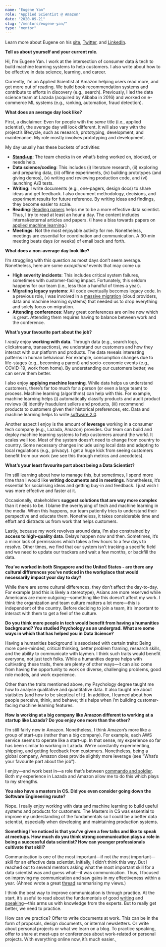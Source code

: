 ```yaml
---
name: "Eugene Yan"
role: "Applied Scientist @ Amazon"
date: "2020-09-21"
slug: "/mentors/eugene-yan/"
type: "mentor"
---
```

Learn more about Eugene on his [site](https://eugeneyan.com/), [Twitter](https://twitter.com/eugeneyan), and [LinkedIn](https://www.linkedin.com/in/eugeneyan/).

**Tell us about yourself and your current role.**

Hi, I'm Eugene Yan. I work at the intersection of consumer data & tech to build machine learning systems to help customers. I also write about how to be effective in data science, learning, and career.

Currently, I’m an Applied Scientist at Amazon helping users read more, and get more out of reading. We build book recommendation systems and contribute to efforts in discovery (e.g., search). Previously, I led the data science team at Lazada (acquired by Alibaba in 2016) and worked on e-commerce ML systems (e.g., ranking, automation, fraud detection).

**What does an average day look like?**

First, a disclaimer: Even for people with the _same_ title (i.e., applied scientist), the average day will look different. It will also vary with the project’s lifecycle, such as research, prototyping, development, and maintenance. My role mostly involves prototyping and development. 

My day usually has these buckets of activities:
- **[Stand-up](https://www.atlassian.com/agile/scrum/standups)**: The team checks in on what’s being worked on, blocked, or needs help.
- **Data science/coding**: This includes (i) literature research, (ii) exploring and preparing data, (iii) offline experiments, (iv) building prototypes (and giving demos), (v) writing and reviewing production code, and (vi) launching A/B tests.
- **Writing**: I write documents (e.g., one-pagers, design docs) to share ideas and get feedback. I also document methodology, decisions, and experiment results for future reference. By writing ideas and findings, they become easier to scale.
- **Reading**: [Reading papers](https://eugeneyan.com/writing/why-read-papers/) helps me to be a more effective data scientist. Thus, I try to read at least an hour a day. The content includes internal/external articles and papers. (I have a bias towards papers on [applied machine learning](https://github.com/eugeneyan/applied-ml).)
- **Meetings**: Not the most enjoyable activity for me. Nonetheless, meetings are essential for coordination and communication. A 30-min meeting beats days (or weeks) of email back and forth. 

**What does a non-average day look like?** 

I’m struggling with this question as most days don’t seem average. Nonetheless, here are some _exceptional_ events that may come up:
- **High severity incidents**: This includes critical system failures, sometimes with customer-facing impact. Fortunately, this seldom happens for our team (i.e., less than a handful of times a year).
- **Migrating legacy systems**: All code eventually becomes legacy code. In a previous role, I was involved in a [massive migration](https://eugeneyan.com/speaking/datacast-eugeneyan/#what-were-the-challenges-faced-during-the-alibaba-acquisition-of-lazada) (cloud providers, data and machine learning systems) that needed us to drop everything and solely focus on migration.
- **Attending conferences**: Many great conferences are online now which is great. Attending them requires having to balance between work and the conference. 

**What’s your favourite part about the job?**

I _really_ enjoy **working with data**. Through data (e.g., search logs, clickstreams, transactions), we understand our customers and how they interact with our platform and products. The data reveals interesting patterns in human behaviour. For example, consumption changes due to life-stages (e.g., becoming a parent) and socio-economic events (e.g., COVID-19, work from home). By understanding our customers better, we can serve them better. 

I also enjoy **applying machine learning**. While data helps us understand customers, there’s far too much for a person (or even a large team) to process. Machine learning (algorithms) can help with this. For example, machine learning helps (i) automatically classify products and audit product reviews (ii) identify fraudulent sellers and products, (iii) recommend products to customers given their historical preferences, etc. Data and machine learning helps to write [software 2.0](https://medium.com/@karpathy/software-2-0-a64152b37c35).

Another aspect I enjoy is the amount of **leverage**  working in a consumer tech company (e.g., Lazada, Amazon) provides. Our team can build and deploy machine learning systems to help customers around the world. It scales well too. Most of the system doesn’t need to change from country to country. Some necessary changes include using local data and adapting to local regulations (e.g., privacy). I get a huge kick from seeing customers benefit from our work (we see this through metrics and anecdotes). 

**What’s your least favourite part about being a Data Scientist?**

I’m still learning about how to manage this, but sometimes, I spend more time than I would like **writing documents and in meetings**. Nonetheless, it’s essential for socialising ideas and getting buy-in and feedback. I just wish I was more effective and faster at it.

Occasionally, stakeholders **suggest solutions that are way more complex** than it needs to be. I blame the overhyping of tech and machine learning in the media. When this happens, our team patiently tries to understand their perspective and educate them. Nonetheless, it takes considerable time and effort and distracts us from work that helps customers.

Lastly, because my work revolves around data, I’m also constrained by **access to high-quality data**. Delays happen now and then. Sometimes, it’s a minor lack of permissions which takes a few hours to a few days to resolve. Other times, we find that our system isn’t tracking a specific field and we need to update our trackers and wait a few months, or backfill the data. 

**You’ve worked in both Singapore and the United States - are there any cultural differences you’ve noticed in the workplace that would necessarily impact your day to day?**

While there are some cultural differences, they don’t affect the day-to-day. For example (and this is likely a stereotype), Asians are more reserved while Americans are more outgoing—something like this doesn’t affect my work. I think the organization and team culture matters a lot more—this is independent of the country. Before deciding to join a team, it’s important to interact with them to get a feel of the culture.

**Do you think more people in tech would benefit from having a humanities background? You studied Psychology as an undergrad. What are some ways in which that has helped you in Data Science?** 

Having a humanities background is associated with certain traits: Being more open-minded, critical thinking, better problem framing, research skills, and the ability to communicate with laymen. I think such traits would benefit everyone, not just tech folks. While a humanities degree helps with cultivating these traits, there are plenty of other ways—it can also come from having the opportunity to work on diverse, challenging problems, good role models, and work experience. 

Other than the traits mentioned above, my Psychology degree taught me how to analyse qualitative and quantitative data. It also taught me about statistics (and how to be skeptical of it). In addition, I learned about how people perceive, think, and behave; this helps when I’m building customer-facing machine learning features.

**How is working at a big company like Amazon different to working at a startup like Lazada? Do you enjoy one more than the other?**

I’m still fairly new in Amazon. Nonetheless, I think Amazon’s more like a group of start-ups (rather than a big company). For example, each AWS service seems to operate like a start-up. In that sense, my experience so far has been similar to working in Lazada. We’re constantly experimenting, shipping, and getting feedback from customers. Nonetheless, being a global company, Amazon does provide slightly more leverage (see “What’s your favourite part about the job”).

I enjoy—and work best in—a role that’s between [commando and soldier](https://eugeneyan.com/writing/commando-soldier-police-and-your-career/#undefined). Both my experience in Lazada and Amazon allow me to do this which plays to my strengths.

**You also have a masters in CS. Did you even consider going down the Software Engineering route?**

Nope. I really enjoy working with data and machine learning to build useful systems and products for customers. The Masters in CS was essential to improve my understanding of the fundamentals so I could be a better data scientist, especially when developing and maintaining production systems. 

**Something I’ve noticed is that you’ve given a few talks and like to speak at meetups. How much do you think strong communication plays a role in being a successful data scientist? How can younger professionals cultivate that skill?**

Communication is one of the most important—if not _the_ most important—skill for an effective data scientist. Initially, I didn’t think this way. But I reached out to several mentors asking what the most important skill for a data scientist was and guess what—it was communication. Thus, I focused on improving my communication and saw gains in my effectiveness within a year. (Ahmed wrote a great [thread](https://twitter.com/AhmedTaiyeBnali/status/1302618264065908737) summarising my views.)

I think the best way to improve communication is through practice. At the start, it’s useful to read about the fundamentals of good [writing](https://eugeneyan.com/writing/what-i-did-not-learn-about-writing-in-school/) and [speaking](https://eugeneyan.com/writing/how-to-give-a-kick-ass-data-science-talk/)—this arms us with knowledge from the experts. But to really get better, we need to practice.

How can we practice? Offer to write documents at work. This can be in the form of proposals, design documents, or internal newsletters. Or write about personal projects or what we learn on a blog. To practice speaking, offer to share at meet-ups or conferences about work-related or personal projects. With everything online now, it’s much easier.¸
